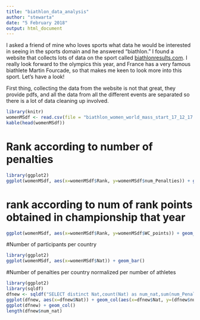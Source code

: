 ```yaml
---
title: "biathlon_data_analysis"
author: "stewarta"
date: "5 February 2018"
output: html_document
---
```


I asked a friend of mine who loves sports what data he would be interested in seeing in the sports domain and he answered "biathlon." I found a website that collects lots of data on the sport called [biathlonresults.com](https://biathlonresults.com/). I really look forward to the olympics this year, and France has a very famous biathlete Martin Fourcade, so that makes me keen to look more into this sport. Let's have a look!

First thing, collecting the data from the website is not that great, they provide pdfs, and all the data from all the different events are separated so there is a lot of data cleaning up involved.

```r
library(knitr)
womenMSdf <- read.csv(file = "biathlon_women_world_mass_start_17_12_17.csv")
kable(head(womenMSdf))
```

# Rank according to number of penalties
```r
library(ggplot2)
ggplot(womenMSdf, aes(x=womenMSdf$Rank, y=womenMSdf$num_Penalties)) + geom_point()
```
# rank according to num of rank points obtained in championship that year
```r

ggplot(womenMSdf, aes(x=womenMSdf$Rank, y=womenMSdf$WC_points)) + geom_point()
```



#Number of participants per country

```r
library(ggplot2)
ggplot(womenMSdf, aes(x=womenMSdf$Nat)) + geom_bar()
```

#Number of penalties per country normalized per number of athletes

```r
library(ggplot2)
library(sqldf)
dfnew <- sqldf("SELECT distinct Nat,count(Nat) as num_nat,sum(num_Penalties) as num_pen FROM womenMSdf GROUP BY Nat")
ggplot(dfnew, aes(x=dfnew$Nat)) + geom_col(aes(x=dfnew$Nat, y=(dfnew$num_pen/dfnew$num_nat)))
ggplot(dfnew) + geom_col()
length(dfnew$num_nat)
```

